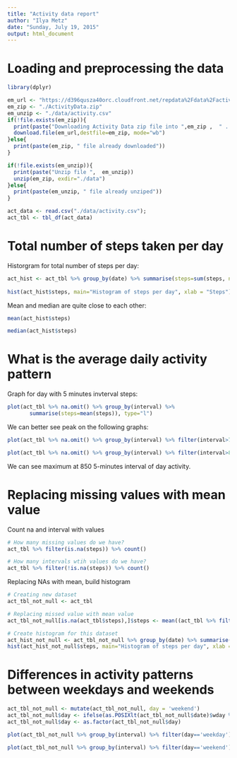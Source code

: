 ```yaml
---
title: "Activity data report"
author: "Ilya Metz"
date: "Sunday, July 19, 2015"
output: html_document
---
```


Loading and preprocessing the data
==================================
```r
library(dplyr)

em_url <- "https://d396qusza40orc.cloudfront.net/repdata%2Fdata%2Factivity.zip"
em_zip <- "./ActivityData.zip"
em_unzip <- "./data/activity.csv"
if(!file.exists(em_zip)){
  print(paste("Downloading Activity Data zip file into ",em_zip ,  " ..."))
  download.file(em_url,destfile=em_zip, mode="wb")
}else{
  print(paste(em_zip, " file already downloaded"))
}

if(!file.exists(em_unzip)){
  print(paste("Unzip file ",  em_unzip))
  unzip(em_zip, exdir="./data")   
}else{
  print(paste(em_unzip, " file already unziped"))
}

act_data <- read.csv("./data/activity.csv");
act_tbl <- tbl_df(act_data)
```

Total number of steps taken per day 
===================================

Historgram for total number of steps per day: 
```r
act_hist <- act_tbl %>% group_by(date) %>% summarise(steps=sum(steps, na.rm = TRUE))
                                                   
hist(act_hist$steps, main="Histogram of steps per day", xlab = "Steps")
```

Mean and median are quite close to each other: 
```r
mean(act_hist$steps)

median(act_hist$steps)
```

What is the average daily activity pattern
==========================================
Graph for day with 5 minutes invterval steps:
```r
plot(act_tbl %>% na.omit() %>% group_by(interval) %>% 
       summarise(steps=mean(steps)), type="l")

```

We can better see peak on the following graphs:
```r
plot(act_tbl %>% na.omit() %>% group_by(interval) %>% filter(interval>700, interval<1000) %>% summarise(steps=mean(steps)), type="l")

plot(act_tbl %>% na.omit() %>% group_by(interval) %>% filter(interval>840, interval<860) %>% summarise(steps=mean(steps)), type="l")
```
We can see maximum at 850 5-minutes interval of day activity.

Replacing missing values with mean value
========================================
Count na and interval with values
```r
# How many missing values do we have?  
act_tbl %>% filter(is.na(steps)) %>% count()

# How many intervals wtih values do we have? 
act_tbl %>% filter(!is.na(steps)) %>% count()
```

Replacing NAs with mean, build histogram
```r
# Creating new dataset
act_tbl_not_null <- act_tbl

# Replacing missed value with mean value
act_tbl_not_null[is.na(act_tbl$steps),]$steps <- mean((act_tbl %>% filter(!is.na(steps)))$steps)

# Create histogram for this dataset
act_hist_not_null <- act_tbl_not_null %>% group_by(date) %>% summarise(steps=sum(steps, na.rm = TRUE))
hist(act_hist_not_null$steps, main="Histogram of steps per day", xlab = "Steps")
```

Differences in activity patterns between weekdays and weekends
==============================================================
```r
act_tbl_not_null <- mutate(act_tbl_not_null, day = 'weekend') 
act_tbl_not_null$day <- ifelse(as.POSIXlt(act_tbl_not_null$date)$wday %in% c(0,6), 'weekend', 'weekday')
act_tbl_not_null$day <- as.factor(act_tbl_not_null$day)

plot(act_tbl_not_null %>% group_by(interval) %>% filter(day=='weekday') %>% summarise(steps=mean(steps, na.rm = TRUE)), type="l", main = "Weekday steps")

plot(act_tbl_not_null %>% group_by(interval) %>% filter(day=='weekend') %>% summarise(steps=mean(steps, na.rm = TRUE)), type="l", main = "Weekend steps")

```